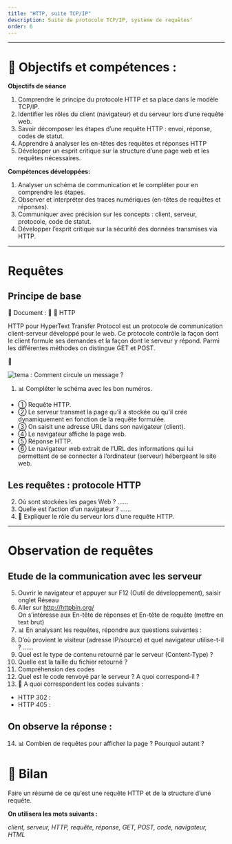 ```yaml
---
title: "HTTP, suite TCP/IP"
description: Suite de protocole TCP/IP, système de requêtes"
order: 6
---
```


---

# 🔑  Objectifs  et compétences :
**Objectifs de séance**

::: {.competence}
1. Comprendre le principe du protocole HTTP et sa place dans le modèle TCP/IP.
2. Identifier les rôles du client (navigateur) et du serveur lors d’une requête web.
3. Savoir décomposer les étapes d’une requête HTTP : envoi, réponse, codes de statut.
4. Apprendre à analyser les en-têtes des requêtes et réponses HTTP
5. Développer un esprit critique sur la structure d’une page web et les requêtes nécessaires.

:::

**Compétences développées:**

::: {.competence}

1. Analyser un schéma de communication et le compléter pour en comprendre les étapes.
2. Observer et interpréter des traces numériques (en-têtes de requêtes et réponses).
3. Communiquer avec précision sur les concepts : client, serveur, protocole, code de statut.
4. Développer l’esprit critique sur la sécurité des données transmises via HTTP.
:::


---

# \logoAutonomie Requêtes
## Principe de base

::: {.boitedoc}
<div class="titre">📘 Document  : 🧠 📘 HTTP</div>
<div class="contenu">
HTTP pour HyperText Transfer Protocol est un protocole de communication client-serveur développé pour le web.
Ce protocole contrôle la façon dont le client formule ses demandes et la façon dont le serveur y répond. Parmi les différentes méthodes on distingue GET et POST.
</div>
:::

📘

![](../../image/RequeteBase.png "tema : Comment circule un message ?")
<!-- description:  ; catégorie:  -->

1. 📊 Compléter le schéma avec les bon numéros.

- ① Requête HTTP.
- ② Le serveur transmet la page qu’il a stockée ou qu’il crée dynamiquement en fonction de la requête formulée.
- ③ On saisit une adresse URL dans son navigateur (client).
- ④ Le navigateur affiche la page web.
- ⑤ Réponse HTTP.
- ⑥ Le navigateur web extrait de l’URL des informations qui lui permettent de se connecter à l’ordinateur (serveur) hébergeant le site web.


## Les requêtes : protocole HTTP

2. Où sont stockées les pages Web ? ……
1. Quelle est l'action d'un navigateur ? ……
1. 🤔 Expliquer le rôle du serveur lors d'une requête HTTP.

---


# \logoBinome Observation de requêtes
## Etude de la communication avec les serveur

5. Ouvrir le navigateur et appuyer sur F12 (Outil de développement), saisir onglet \og Réseau \fg
2. Aller sur <http://httpbin.org/> <br>
On s'intéresse aux En-tête de réponses et En-tête de requête (mettre en text brut)
7. 📊 En analysant les requêtes, répondre aux questions suivantes :
1. D’où provient le visiteur (adresse IP/source) et quel navigateur utilise-t-il ? ……
2. Quel est le type de contenu retourné par le serveur (Content-Type) ?
3. Quelle est la taille du fichier retourné ?
4. Compréhension des codes
5. Quel est le code renvoyé par le serveur ? A quoi correspond-il ?
6. 🔎 A quoi correspondent les codes suivants :
   
- HTTP 302 :
- HTTP 405 :

## On observe la réponse :

14. 📊 Combien de requêtes pour afficher la page ? Pourquoi autant ?

# 👥 Bilan
Faire un résumé de ce qu'est une requête HTTP et de la structure d'une requête.

**On utilisera les mots suivants :**

*client, serveur, HTTP, requête, réponse, GET, POST, code, navigateur, HTML*
